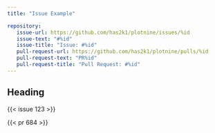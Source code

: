 ```yaml
---
title: "Issue Example"

repository:
   issue-url: https://github.com/has2k1/plotnine/issues/%id
   issue-text: "#%id"
   issue-title: "Issue: #%id"
   pull-request-url: https://github.com/has2k1/plotnine/pulls/%id
   pull-request-text: "PR%id"
   pull-request-title: "Pull Request: #%id"
---
```


## Heading

{{< issue 123 >}}

{{< pr 684 >}}

